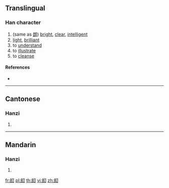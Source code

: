 ==Translingual==

===Han character===
{{Han char|rn=18|rad=刀|as=07|sn=9|four=|canj=IISH,IVSH|ids=⿰良刀}}

# (same as [[朗]]) [[bright]], [[clear]], [[intelligent]]
# [[light]], [[brilliant]]
# to [[understand]]
# to [[illustrate]]
# to [[cleanse]]

====References====
* {{Han ref|kx=0140.290|hdz=10338.150|uh=34EA|ud=13546}}

----

==Cantonese==

===Hanzi===
{{yue-hanzi|jyut=[[long5]]|y=long5}}

# {{defn|lang=yue|sort=刀07}}

----

==Mandarin==

===Hanzi===
{{cmn-hanzi|pin=[[lǎng]] ([[lang3]])|wg=lang<sup>3</sup>}}

# {{defn|lang=cmn|sort=刀07}}

[[fr:㓪]]
[[pl:㓪]]
[[th:㓪]]
[[vi:㓪]]
[[zh:㓪]]